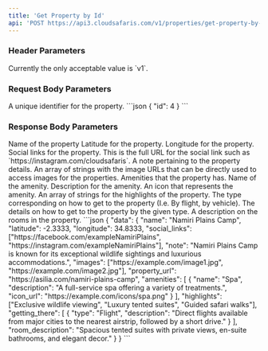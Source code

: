 ```yaml
---
title: 'Get Property by Id'
api: 'POST https://api3.cloudsafaris.com/v1/properties/get-property-by-id'
---
```


### Header Parameters
<ParamField header="CloudSafaris-API-Version" type="string" default="v1">
  Currently the only acceptable value is `v1`.
</ParamField>

### Request Body Parameters

<ParamField body="id" type="number" required>
    A unique identifier for the property.
</ParamField>

<RequestExample>
  ```json
  {
    "id": 4
  }
```
</RequestExample>

### Response Body Parameters

<ResponseField name="data" type="object">
    <Expandable name="properties" defaultOpen={true}>
        <ResponseField name="name" type="string">
            Name of the property
        </ResponseField>
        <ResponseField name="latitude" type="number">
            Latitude for the property.
        </ResponseField>
        <ResponseField name="longitude" type="number">
            Longitude for the property.
        </ResponseField>
        <ResponseField name="social_links" type="string[]">
            Social links for the property. This is the full URL for the social link such as `https://instagram.com/cloudsafaris`.
        </ResponseField>
        <ResponseField name="note" type="string">
            A note pertaining to the property details.
        </ResponseField>
        <ResponseField name="images" type="string[]">
            An array of strings with the image URLs that can be directly used to access images for the properties.
        </ResponseField>
        <ResponseField name="amenities" type="object[]">
            Amenities that the property has.
            <Expandable name="properties" defaultOpen={true}>
                <ResponseField name="name" type="string">
                    Name of the amenity.
                </ResponseField>
                <ResponseField name="description" type="string">
                    Description for the amenity.
                </ResponseField>
                <ResponseField name="icon_url" type="string">
                    An icon that represents the amenity.
                </ResponseField>
            </Expandable>
        </ResponseField>
        <ResponseField name="highlights" type="string[]">
            An array of strings for the highlights of the property.
        </ResponseField>
        <ResponseField name="getting_there" type="object[]">
            <Expandable name="properties" type="object">
                <ResponseField name="type" type="string">
                    The type corresponding on how to get to the property (I.e. By flight, by vehicle).
                </ResponseField>
                <ResponseField name="description" type="string">
                    The details on how to get to the property by the given type.
                </ResponseField>
            </Expandable>
        </ResponseField>
        <ResponseField name="room_description" type="string">
            A description on the rooms in the property.
        </ResponseField>
    </Expandable>
</ResponseField>

<ResponseExample>
```json
{
    "data": {
        "name": "Namiri Plains Camp",
        "latitude": -2.3333,
        "longitude": 34.8333,
        "social_links": ["https://facebook.com/exampleNamiriPlains", "https://instagram.com/exampleNamiriPlains"],
        "note": "Namiri Plains Camp is known for its exceptional wildlife sightings and luxurious accommodations.",
        "images": ["https://example.com/image1.jpg", "https://example.com/image2.jpg"],
        "property_url": "https://asilia.com/namiri-plains-camp",
        "amenities": [
            {
            "name": "Spa",
            "description": "A full-service spa offering a variety of treatments.",
            "icon_url": "https://example.com/icons/spa.png"
            }
        ],
        "highlights": ["Exclusive wildlife viewing", "Luxury tented suites", "Guided safari walks"],
        "getting_there": [
            {
            "type": "Flight",
            "description": "Direct flights available from major cities to the nearest airstrip, followed by a short drive."
            }
        ],
        "room_description": "Spacious tented suites with private views, en-suite bathrooms, and elegant decor."
    }
}
```
</ResponseExample>